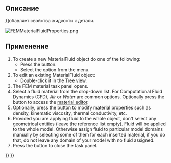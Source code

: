 <languages/>

{{Docnav/ru
|[[FEM_MaterialSolid/ru|Твердотельный материал]]
|[[FEM_MaterialMechanicalNonlinear/ru|Нелинейный механический материал]]
|[[FEM_Workbench/ru|FEM]]
|IconL=FEM_MaterialSolid.png
|IconC=Workbench_FEM.svg
|IconR=FEM_MaterialMechanicalNonlinear.png
}}

<div class="mw-translate-fuzzy">
{{GuiCommand/ru
|Name=FEM MaterialFluid
|Name/ru=FEM MaterialFluid
|MenuLocation= Model → Material for fluid
|Workbenches=[[FEM_Workbench/ru|FEM]]
|Shortcut=
|SeeAlso=[[FEM_tutorial/ru|FEM tutorial]]
}}
</div>

<span id="Description"></span>
==Описание==

<div class="mw-translate-fuzzy">
Добавляет свойства жидкости к детали.
</div>

[[File:FEMMaterialFluidProperties.png]]
{{Caption|Внешний вид панели материалов верстака МКЭ}}

<span id="Usage"></span>
==Применение==

# To create a new MaterialFluid object do one of the following:
#* Press the {{Button|[[Image:FEM_MaterialFluid.svg|16px]] [[FEM_MaterialFluid|Material for fluid]]}} button.
#* Select the {{MenuCommand|Model → Materials → [[Image:FEM_MaterialFluid.svg|16px]] Material for fluid‏‎}} option from the menu.
# To edit an existing MaterialFluid object:
#* Double-click it in the [[Tree_view|Tree view]].
# The FEM material task panel opens.
# Select a fluid material from the drop-down list. For Computational Fluid Dynamics (CFD), ''Air'' or ''Water'' are common options. Optionally press the {{Button|Launch Editor}} button to access the [[Materials_Edit|material editor]].
# Optionally, press the {{Button|Use this task panel}} button to modify material properties such as density, kinematic viscosity, thermal conductivity, etc.
# Provided you are applying fluid to the whole object, don't select any geometrical entities (leave the reference list empty). Fluid will be applied to the whole model. Otherwise assign fluid to particular model domains manually by selecting some of them for each inserted material, if you do that, do not leave any domain of your model with no fluid assigned.
# Press the {{Button|Close}} button to close the task panel.


{{Docnav/ru
|[[FEM_MaterialSolid/ru|Твердотельный материал]]
|[[FEM_MaterialMechanicalNonlinear/ru|Нелинейный механический материал]]
|[[FEM_Workbench/ru|FEM]]
|IconL=FEM_MaterialSolid.png
|IconC=Workbench_FEM.svg
|IconR=FEM_MaterialMechanicalNonlinear.png
}}

{{FEM Tools navi{{#translation:}}}}
{{Userdocnavi{{#translation:}}}}
{{clear}}